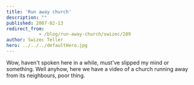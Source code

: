 ```yaml
---
title: 'Run away church'
description: ""
published: 2007-02-13
redirect_from: 
            - /blog/run-away-church/swizec/289
author: Swizec Teller
hero: ../../../defaultHero.jpg
---
```

Wow, haven't spoken here in a while, must've slipped my mind or something. Well anyhow, here we have a video of a church running away from its neighbours, poor thing.